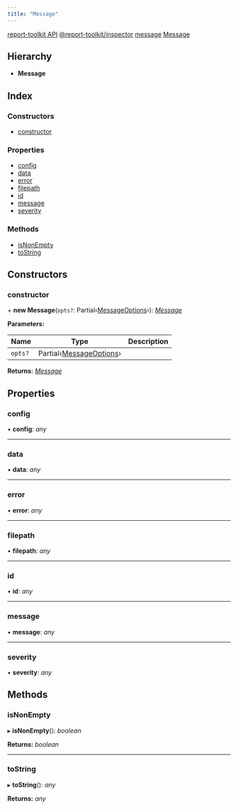 ```yaml
---
title: "Message"
---
```


<Breadcrumb noTrailingSlash>
<BreadcrumbItem><a href="/api/index.mdx">report-toolkit API</a></BreadcrumbItem>
<BreadcrumbItem><a href="../modules/report_toolkit_inspector">@report-toolkit/inspector</a></BreadcrumbItem>
<BreadcrumbItem><a href="../modules/report_toolkit_inspector.message">message</a></BreadcrumbItem>
<BreadcrumbItem><a href="report_toolkit_inspector.message.message">Message</a></BreadcrumbItem>
</Breadcrumb>

## Hierarchy

* **Message**

## Index

### Constructors

- [constructor](report_toolkit_inspector.message.message#constructor)

### Properties

- [config](report_toolkit_inspector.message.message#config)
- [data](report_toolkit_inspector.message.message#data)
- [error](report_toolkit_inspector.message.message#error)
- [filepath](report_toolkit_inspector.message.message#filepath)
- [id](report_toolkit_inspector.message.message#id)
- [message](report_toolkit_inspector.message.message#message)
- [severity](report_toolkit_inspector.message.message#severity)

### Methods

- [isNonEmpty](report_toolkit_inspector.message.message#isnonempty)
- [toString](report_toolkit_inspector.message.message#tostring)

## Constructors

### constructor

\+ **new Message**(`opts?`: Partial‹[MessageOptions](../modules/report_toolkit_inspector.message#messageoptions)›): *[Message](report_toolkit_inspector.message.message)*

**Parameters:**

Name | Type | Description |
------ | ------ | ------ |
`opts?` | Partial‹[MessageOptions](../modules/report_toolkit_inspector.message#messageoptions)› |   |

**Returns:** *[Message](report_toolkit_inspector.message.message)*

## Properties

### config

• **config**: *any*

___

### data

• **data**: *any*

___

### error

• **error**: *any*

___

### filepath

• **filepath**: *any*

___

### id

• **id**: *any*

___

### message

• **message**: *any*

___

### severity

• **severity**: *any*

## Methods

### isNonEmpty

▸ **isNonEmpty**(): *boolean*

**Returns:** *boolean*

___

### toString

▸ **toString**(): *any*

**Returns:** *any*

